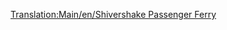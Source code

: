 [[Translation:Main/en/Shivershake Passenger Ferry]]{{en/-}}{{Template:Bateau/Fr
|Nom=Ferry de passagers Shivershake
|Image=[[File:en/Toylandpassengership.png|Shivershake Passenger Ferry]]
|Coût=21 325£ (42 650$)
|Vitesse=64 km/h (40 mph)
|Entretien=1 312£ (2 624$)
|Conception=1977
|Vie=30
|Capacité=130 passagers
|Description= Le ferry de passagers Shivershake est le second navire de voyageurs du pays des jouets, deux fois plus rapide que le [[Main/fr/Ferry de passagers Chugger-Chug|Ferry de passagers Chugger-Chug]]. Il est conçu comme un transport de voyageurs lent sur de longues distances.
|Réalité=Fictif.
}}